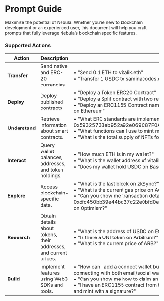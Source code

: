 # Prompt Guide

Maximize the potential of Nebula. Whether you’re new to blockchain development or an experienced user, this document will help you craft prompts that fully leverage Nebula’s blockchain specific features.

### Supported Actions

| **Action**                  | **Description**                                                                  | **Examples**                                                                                                                                                                                                                              |
|-----------------------------|----------------------------------------------------------------------------------|------------------------------------------------------------------------------------------------------------------------------------------------------------------------------------------------------------------------------------------|
| **Transfer**               | Send native and ERC-20 currencies                    | • "Send 0.1 ETH to vitalik.eth"<br/>• "Transfer 1 USDC to saminacodes.eth on Base"<br/> |
| **Deploy**                 | Deploy published contracts                                    | • "Deploy a Token ERC20 Contract"<br/>• "Deploy a Split contract with two recipients."<br/>• "Deploy an ERC1155 Contract named "Hello World" with description "Hello badges on Ethereum"<br/>|
| **Understand**             | Retrieve information about smart contracts.                                       | • "What ERC standards are implemented by contract address 0x59325733eb952a92e069C87F0A6168b29E80627f on Ethereum?"<br/>• "What functions can I use to mint more of my contract's NFTs?"<br/>• "What is the total supply of NFTs for my contract?" |
| **Interact**               | Query wallet balances, addresses, and token holdings.                            | • "How much ETH is in my wallet?"<br/>• "What is the wallet address of vitalik.eth?"<br/>• "Does my wallet hold USDC on Base?"                                                                                                         |
| **Explore**                | Access blockchain-specific data.                                                 | • "What is the last block on zkSync?"<br/>• "What is the current gas price on Avalanche C-Chain?"<br/>• "Can you show me transaction details for 0xdfc450bb39e44bd37c22e0bfd0e5212edbea571e4e534d87b5cbbf06f10b9e04 on Optimism?"           |
| **Research**               | Obtain details about tokens, their addresses, and current prices.                | • "What is the address of USDC on Ethereum?"<br/>• "Is there a UNI token on Arbitrum?"<br/>• "What is the current price of ARB?"                                                                                                       |
| **Build**                  | Implement features using Web3 SDKs and tools.                                    | • "How can I add a connect wallet button to my web app? I want to support users connecting with both email/social wallets and MetaMask and use smart wallets."<br/>• "Can you show me how to claim an NFT from an ERC721 using TypeScript?"<br/>• "I have an ERC1155 contract from thirdweb. Can you show me how to generate and mint with a signature?" |



